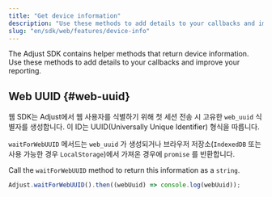 ```yaml
---
title: "Get device information"
description: "Use these methods to add details to your callbacks and improve your reporting."
slug: "en/sdk/web/features/device-info"
---
```

The Adjust SDK contains helper methods that return device information. Use these methods to add details to your callbacks and improve your reporting.

Web UUID \{\#web\-uuid\}
----------------------------

<minorversion changed="5.7.0" link="https://github.com/adjust/web_sdk/releases/tag/v5.7.0" /> 

웹 SDK는 Adjust에서 웹 사용자를 식별하기 위해 첫 세션 전송 시 고유한 `web_uuid` 식별자를 생성합니다. 이 ID는 UUID\(Universally Unique Identifier\) 형식을 따릅니다.

`waitForWebUUID` 메서드는 `web_uuid` 가 생성되거나 브라우저 저장소\(`IndexedDB` 또는 사용 가능한 경우 `LocalStorage`\)에서 가져온 경우에 `promise` 를 반환합니다.

Call the `waitForWebUUID` method to return this information as a `string`.

```js
Adjust.waitForWebUUID().then((webUuid) => console.log(webUuid));
```

